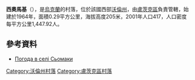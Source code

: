 {{coord|50|41|23|N|25|3|33|E|scale:30000|display=title}}

'''西奧馬基'''（{{lang-uk|Сьомаки}}），是[[烏克蘭|烏克蘭]]的村落，位於該國西部[[沃倫州|沃倫州]]，由[[盧茨克區|盧茨克區]]負責管轄，始建於1964年，面積0.29平方公里，海拔高度205米，2001年人口417，人口密度每平方公里1,447.92人。

==參考資料==
* [http://weather.in.ua/ua/volynskaja/25682 Погода в селі Сьомаки] {{Wayback|url=http://weather.in.ua/ua/volynskaja/25682 |date=20111219102930 }}

[[Category:沃倫州村落|Category:沃倫州村落]]
[[Category:盧茨克區村落|Category:盧茨克區村落]]


{{Volyn-geo-stub}}